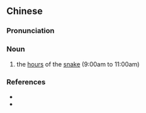 {{also|巳时}}
==Chinese==
{{zh-forms|s=巳时}}

===Pronunciation===
{{zh-pron
|m=sìshí
|mn=chī-sî
|cat=n
}}

===Noun===
{{zh-noun}}

# {{lb|zh|literary}} the [[hour]]s of the [[snake]] (9:00am to 11:00am)

===References===
* {{pedialite|巳|lang=zh}}
* {{pedialite|Snake (zodiac)}}